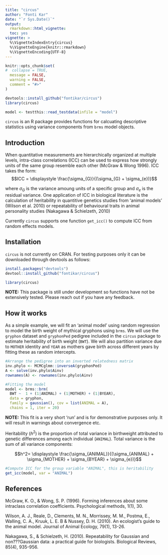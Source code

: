 ```yaml
---
title: "circus"
author: "Fonti Kar"
date: "`r Sys.Date()`"
output: 
  rmarkdown::html_vignette:
  toc: yes
vignette: >
  %\VignetteIndexEntry{circus}
  %\VignetteEngine{knitr::rmarkdown}
  %\VignetteEncoding{UTF-8}
---
```


```r
knitr::opts_chunk$set(
#  collapse = TRUE,
  message = FALSE,
  warning = FALSE,
  comment = "#>"
)

devtools::install_github("fontikar/circus")
library(circus)

model <- testthis::read_testdata(infile = "model")
```

`circus` is an R package provides functions for calcuating descriptive statistics using variance components from `brms` model objects. 

## Introduction

When quantitative measurements are hierarchically organized at multiple levels, intra-class correlations (ICC) can be used to express how strongly units of the same group resemble each other (McGraw & Wong 1996). ICC takes the form: $$ICC = \displaystyle \frac{\sigma_{G}}{(\sigma_{G} + \sigma_{e})}$$

where $\sigma_{G}$ is the variance amoung units of a specific group and $\sigma_{e}$ is the residual variance. One application of ICC in biological literature is the calculation of heritability in quantitive genetics studies from 'animal models' (Wilson et al. 2010) or repeatability of behavioural traits in animal personality studies (Nakagawa & Schielzeth, 2010)

Currently `circus` supports one function `get_icc()` to compute ICC from random effects models. 

## Installation

`circus` is not currently on CRAN. For testing purposes only it can be downloaded through devtools as follows:

```r
install.packages("devtools")
devtool::install_github("fontikar/circus")

library(circus)
```

**NOTE:** This package is still under development so functions have not be extensively tested. Please reach out if you have any feedback.

## How it works

As a simple example, we will fit an 'animal model' using random regression to model the birth weight  of mythical gryphons using `brms`. We will use the `gryphon` dataset and `gryphonPed` pedigree included in the `circus` package to estimate heritability of birth weight (`BWT`). We will also partition variance due to `MOTHER` identity and `YEAR` as mothers gave birth across different years by fitting these as random intercepts. 

```r
#Arrange the pedigree into an inverted relatedness matrix
inv.phylo <- MCMCglmm::inverseA(gryphonPed)
A <- solve(inv.phylo$Ainv)
rownames(A) <- rownames(inv.phylo$Ainv)

#Fitting the model
model <- brms::brm(
  BWT ~  1 + (1|ANIMAL) + (1|MOTHER) + (1|BYEAR), 
  data = gryphon,
  family = gaussian(), cov = list(ANIMAL = A),
  chains = 1, iter = 20)
```

**NOTE:** This fit is a very short 'run' and is for demonstrative purposes only. It will result in warnings about convergence etc. 

Heritability ($h^2$) is the proportion of total variance in birthweight attributed to genetic differences among each individual (`ANIMAL`). Total variance is the sum of all variance components:

$$h^2= \displaystyle \frac{\sigma_{ANIMAL}}{(\sigma_{ANIMAL} + \sigma_{MOTHER} + \sigma_{BYEAR} + \sigma_{e})}$$


```r
#Compute ICC for the group variable "ANIMAL", this is heritability
get_icc(model, var = "ANIMAL")
```

## References

McGraw, K. O., & Wong, S. P. (1996). Forming inferences about some intraclass correlation coefficients. Psychological methods, 1(1), 30.

Wilson, A. J., Reale, D., Clements, M. N., Morrissey, M. M., Postma, E., Walling, C. A., Kruuk, L. E. B & Nussey, D. H. (2010). An ecologist's guide to the animal model. Journal of Animal Ecology, 79(1), 13-26.

Nakagawa, S., & Schielzeth, H. (2010). Repeatability for Gaussian and non???Gaussian data: a practical guide for biologists. Biological Reviews, 85(4), 935-956.

